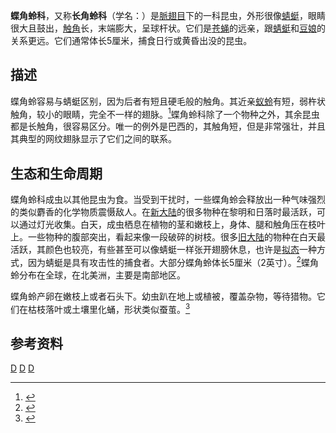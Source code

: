 {{Automatic taxobox
| taxon = Ascalaphidae
| fossil_range={{fossil_range|Late Jurassic|Recent|[[侏羅紀|侏羅紀]]後期至今}}
| image = Libelloides coccajus 210505.jpg
| image_caption = 雄性''[[Libelloides_coccajus|Libelloides coccajus]]''
| authority = [[朱尔斯·皮埃尔·拉姆博|朱尔斯·皮埃尔·拉姆博]], 1842
| subdivision_ranks = Subfamilies
| subdivision = 
* [[Albardia|Albardiinae]]
* [[Ascalaphinae|Ascalaphinae]]
* [[Haplogleniinae|Haplogleniinae]]
and see text
}}
'''蝶角蛉科'''，又称'''长角蛉科'''（学名：{{lang|la|'''Ascalaphidae'''}}）是[[脈翅目|脈翅目]]下的一科昆虫，外形很像[[蜻蜓|蜻蜓]]，眼睛很大且鼓出，[[触角|触角]]长，末端膨大，呈球杆状。它们是[[苍蝇|苍蝇]]的远亲，跟[[蜻蜓|蜻蜓]]和[[豆娘|豆娘]]的关系更远。它们通常体长5厘米，捕食日行或黄昏出没的昆虫。

==描述==
蝶角蛉容易与蜻蜓区别，因为后者有短且硬毛般的触角。其近亲[[蚁狮|蚁蛉]]有短，弱杵状触角，较小的眼睛，完全不一样的翅脉。<ref>{{cite web |author=John L. Foltz |year=2004 |work=ENY 3005 Family Identification |url=http://entomology.ifas.ufl.edu/foltz/eny3005/lab1/neuroptera/ascalaphid.htm |title=Neuroptera: Ascalaphidae |date=August 10, 2004 |accessdate=July 14, 2010 |publisher=[[University_of_Florida|University of Florida]] |deadurl=yes |archiveurl=https://web.archive.org/web/20100601024018/http://entomology.ifas.ufl.edu/foltz/eny3005/lab1/Neuroptera/ascalaphid.htm |archivedate=2010年6月1日 }}</ref>蝶角蛉科除了一个物种之外，其余昆虫都是长触角，很容易区分。唯一的例外是巴西的{{lang|la|''Albardia furcata''}}，其触角短，但是非常强壮，并且其典型的网纹翅脉显示了它们之间的联系。

==生态和生命周期==
蝶角蛉科成虫以其他昆虫为食。当受到干扰时，一些蝶角蛉会释放出一种气味强烈的类似麝香的化学物质震慑敌人。在[[新大陆|新大陆]]的很多物种在黎明和日落时最活跃，可以通过灯光收集。白天，成虫栖息在植物的茎和嫩枝上，身体、腿和触角压在枝叶上。一些物种的腹部突出，看起来像一段破碎的树枝。很多[[旧大陆|旧大陆]]的物种在白天最活跃，其颜色也较亮，有些甚至可以像蜻蜓一样张开翅膀休息，也许是[[拟态|拟态]]一种方式，因为蜻蜓是具有攻击性的捕食者。大部分蝶角蛉体长5厘米（2英寸）。<ref name="Clemson">{{cite web |author=Brooke Saad & Lindsey Pickens |year=2004 |url=http://entweb.clemson.edu/museum/webonly/local/lmisc/lmisc42.htm |title=''Ululodes quadrimaculatus'', "owlfly" |accessdate=April 24, 2008 |publisher=[[Clemson_University|Clemson University]] |deadurl=yes |archiveurl=https://web.archive.org/web/20081012001128/http://entweb.clemson.edu/museum/webonly/local/lmisc/lmisc42.htm |archivedate=2008年10月12日 }}</ref>蝶角蛉分布在全球，在北美洲，主要是南部地区。

蝶角蛉产卵在嫩枝上或者石头下。幼虫趴在地上或植被，覆盖杂物，等待猎物。它们在枯枝落叶或土壤里化蛹，形状类似蚕茧。<ref>{{cite web |url=http://bugguide.net/node/view/4129 |title=Family Ascalaphidae - Owlflies |date=September 19, 2006 |accessdate=April 24, 2008 |publisher=BugGuide |archive-date=2008-04-01 |archive-url=https://web.archive.org/web/20080401094339/http://bugguide.net/node/view/4129 |dead-url=no }}</ref>

== 参考资料 ==
{{Reflist|2}}
{{Taxonbar}}

[[Category:1842年描述的分类群|D]]
[[Category:脉翅目|D]]
[[Category:蝶角蛉科|D]]